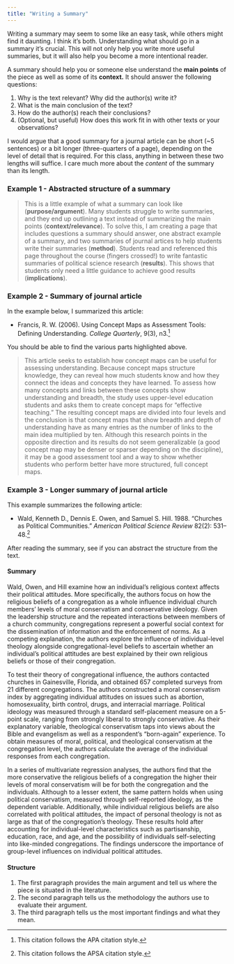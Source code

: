 ```yaml
---
title: "Writing a Summary"
---
```


Writing a summary may seem to some like an easy task, while others might find it daunting. I think it's both. Understanding what should go in a summary it's crucial. This will not only help you write more useful summaries, but it will also help you become a more intentional reader.

A summary should help you or someone else understand the **main points** of the piece as well as some of its **context.** It should answer the following questions:

1. Why is the text relevant? Why did the author(s) write it?
2. What is the main conclusion of the text? 
3. How do the author(s) reach their conclusions?
4. (Optional, but useful) How does this work fit in with other texts or your observations?

I would argue that a good summary for a journal article can be short (~5 sentences) or a bit longer (three-quarters of a page), depending on the level of detail that is required. For this class, anything in between these two lengths will suffice. I care much more about the *content* of the summary than its length.

### Example 1 - Abstracted structure of a summary

> This is a little example of what a summary can look like (**purpose/argument**). Many students struggle to write summaries, and they end up outlining a text instead of summarizing the main points (**context/relevance**). To solve this, I am creating a page that includes questions a summary should answer, one abstract example of a summary, and two summaries of journal artices to help students write their summaries (**method**). Students read and referenced this page throughout the course (fingers crossed!) to write fantastic summaries of political science research (**results**). This shows that students only need a little guidance to achieve good results (**implications**).

### Example 2 - Summary of journal article

In the example below, I summarized this article:

- Francis, R. W. (2006). Using Concept Maps as Assessment Tools: Defining Understanding. *College Quarterly*, 9(3), n3.^[This citation follows the APA citation style.]

You should be able to find the various parts highlighted above.

> This article seeks to establish how concept maps can be useful for assessing understanding. Because concept maps structure knowledge, they can reveal how much students know and how they connect the ideas and concepts they have learned. To assess how many concepts and links between these concepts show understanding and breadth, the study uses upper-level education students and asks them to create concept maps for “effective teaching.” The resulting concept maps are divided into four levels and the conclusion is that concept maps that show breadth and depth of understanding have as many entries as the number of links to the main idea multiplied by ten. Although this research points in the opposite direction and its results do not seem generalizable (a good concept map may be denser or sparser depending on the discipline), it may be a good assessment tool and a way to show whether students who perform better have more structured, full concept maps.


### Example 3 - Longer summary of journal article

This example summarizes the following article:

- Wald, Kenneth D., Dennis E. Owen, and Samuel S. Hill. 1988. “Churches as Political Communities.” *American Political Science Review* 82(2): 531–48.^[This citation follows the APSA citation style.]

After reading the summary, see if you can abstract the structure from the text.

#### Summary

Wald, Owen, and Hill examine how an individual’s religious context affects their political attitudes. More specifically, the authors focus on how the religious beliefs of a congregation as a whole influence individual church members’ levels of moral conservatism and conservative ideology. Given the leadership structure and the repeated interactions between members of a church community, congregations represent a powerful social context for the dissemination of information and the enforcement of norms. As a competing explanation, the authors explore the influence of individual-level theology alongside congregational-level beliefs to ascertain whether an individual’s political attitudes are best explained by their own religious beliefs or those of their congregation. 

To test their theory of congregational influence, the authors contacted churches in Gainesville, Florida, and obtained 657 completed surveys from 21 different congregations. The authors constructed a moral conservatism index by aggregating individual attitudes on issues such as abortion, homosexuality, birth control, drugs, and interracial marriage. Political ideology was measured through a standard self-placement measure on a 5-point scale, ranging from strongly liberal to strongly conservative. As their explanatory variable, theological conservatism taps into views about the Bible and evangelism as well as a respondent's "born-again" experience. To obtain measures of moral, political, and theological conservatism at the congregation level, the authors calculate the average of the individual responses from each congregation.

In a series of multivariate regression analyses, the authors find that the more conservative the religious beliefs of a congregation the higher their levels of moral conservatism will be for both the congregation and the individuals. Although to a lesser extent, the same pattern holds when using political conservatism, measured through self-reported ideology, as the dependent variable. Additionally, while individual religious beliefs are also correlated with political attitudes, the impact of personal theology is not as large as that of the congregation’s theology. These results hold after accounting for individual-level characteristics such as partisanship, education, race, and age, and the possibility of individuals self-selecting into like-minded congregations. The findings underscore the importance of group-level influences on individual political attitudes.


#### Structure

1. The first paragraph provides the main argument and tell us where the piece is situated in the literature.
2. The second paragraph tells us the methodology the authors use to evaluate their argument.
3. The third paragraph tells us the most important findings and what they mean.

